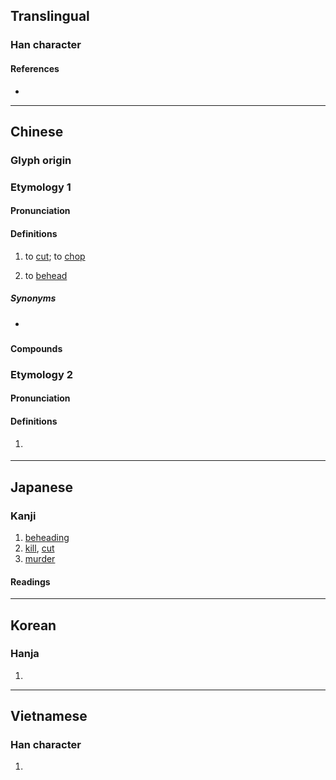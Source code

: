 {{also|斩|䡊}}
{{character info}}
==Translingual==

===Han character===
{{Han char|rn=69|rad=斤|as=07|sn=11|four=52021|canj=JJHML|ids=⿰車斤}}

====References====
* {{Han ref|kx=0479.180|dkj=13555|dj=0838.160|hdz=32024.100|uh=65AC|ud=26028|bh=B1D9|bd=45529}}

----

==Chinese==
{{zh-forms|s=斩}}

===Glyph origin===
{{Han etym}}

===Etymology 1===

====Pronunciation====
{{zh-pron
|m=zhǎn
|c=zaam2
|h=pfs=chám
|mn=chám/cháⁿ
|mn-t=zam2
|mc=y
|oc=y
|ma=
|cat=v
}}

====Definitions====
{{zh-hanzi}}

# to [[cut]]; to [[chop]] {{q|with a large blade, forcefully}}
#: {{zh-x|學 斬 叉燒|learn how to '''cut''' [[char siu]]|C}}
# to [[behead]]

=====Synonyms=====
* {{sense|to chop}} {{q|Teochew}} {{zh-l|斫|tr=dog<sup>4</sup>}}

====Compounds====
{{zh-der|先斬後奏|先斬後聞|出斬|大有斬獲|抄斬|披荊斬棘|搴旗斬馘|斬伐|斬刈殺伐|斬刑|斬宗絕嗣|斬將奪旗|斬將搴旗|斬截|斬斫|斬斬剁剁|斬新|斬木為兵|斬決|斬獲|斬盡殺絕|斬監候|斬眼|斬立決|斬經堂|斬草除根|斬蛇|斬蛇逐鹿|斬衰|斬釘截鐵|斬鋼截鐵|斬雞頭|斬首|斬首示眾|斬馘|斬馬劍|斬馬謖|滿門抄斬|監斬|監斬官|腰斬|處斬|過關斬將|錯斬崔寧|一斬齊|三斬|不斬|不斬眼|中斬|俘斬|剉斬|劈荊斬棘|劈風斬浪|問斬|寸斬|屠斬|市斬|律斬|快刀斬麻|截鐵斬釘|擊斬|斫斬|斬候決|斬假石|斬冰|斬切|斬刈|斬刪|斬剉|斬剮|斬勘|斬將刈旗|斬岸|斬平|斬戮|斬捕|斬撻|斬斬|斬斮|斬斷|斬旗|斬木揭竿|斬板|斬梟|斬標|斬殃|斬殄|斬殺|斬毒|斬滅|斬焉|斬然|斬版|斬犯|斬盡殺絶|斬祀|斬竿|斬竿揭木|斬級|斬絕|斬縗|斬罪|斬艾|斬芟|斬荊披棘|斬薙|斬蛟|斬衰冠|斬袂|斬袪|斬釘切鐵|斬關|斬關奪隘|斬除|斬頭瀝血|斬馬|斬馬刀|斬齊|斷斬|服斬|格斬|梟斬|終斬|衰斬|要斬|誅斬|論斬|跋隊斬|陣斬|陪斬|駢斬|麤縗斬|齊斬|快刀斬亂麻|快刀斬亂絲}}

===Etymology 2===

====Pronunciation====
{{zh-pron
|mn=xm,zz,tp,kh,tn,tc,hc,sx,yl,km,mg:chām/qz,lk:chǎm
|dial=n
|cat=v
}}

====Definitions====
{{zh-hanzi}}

# {{lb|zh|Hokkien}} {{zh-alt-form|鏨|tr=-}}

----

==Japanese==

===Kanji===
{{ja-kanji|grade=|rs=斤07}}

# [[beheading]]
# [[kill]], [[cut]]
# [[murder]]

====Readings====
{{ja-readings
|goon=せん
|kanon=さん
|kanyoon=ざん
|kun=き-る
}}

----

==Korean==

===Hanja===
{{ko-hanja|hangeul=참|eumhun=|rv=cham|mr=ch'am|y=cham}}

# {{rfdef|ko|sort=斤07}}

----

==Vietnamese==

===Han character===
{{vi-hantu|[[trảm]], [[chém]]|rs=斤07}}

# {{rfdef|vi|sort=斤07}}